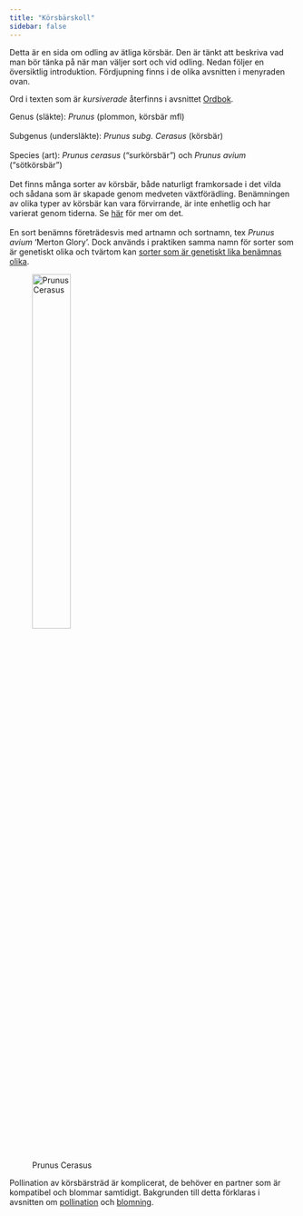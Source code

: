 ```yaml
---
title: "Körsbärskoll"
sidebar: false
---
```


Detta är en sida om odling av ätliga körsbär. Den är tänkt att beskriva vad man bör tänka på när man väljer sort och vid odling. Nedan följer en översiktlig introduktion. Fördjupning finns i de olika avsnitten i menyraden ovan.

Ord i texten som är _kursiverade_ återfinns i avsnittet [Ordbok](terminology.qmd).

::: {layout-ncol=2}

Genus (släkte): _Prunus_ (plommon, körsbär mfl)<br><br>Subgenus (undersläkte): _Prunus subg. Cerasus_ (körsbär)<br><br>Species (art): _Prunus cerasus_ ("surkörsbär") och _Prunus avium_ ("sötkörsbär")<br><br>Det finns många sorter av körsbär, både naturligt framkorsade i det vilda och sådana som är skapade genom medveten växtförädling. Benämningen av olika typer av körsbär kan vara förvirrande, är inte enhetlig och har varierat genom tiderna. Se  [här](terminology.qmd) för mer om det.<br><br>En sort benämns företrädesvis med artnamn och sortnamn, tex _Prunus avium_ 'Merton Glory'. Dock används i praktiken samma namn för sorter som är genetiskt olika och tvärtom kan [sorter som är genetiskt lika benämnas olika](https://pub.epsilon.slu.se/8732/7/nybom_et_al_120419.pdf). 

![Prunus Cerasus](../../dropbox/images/plants/prunus_cesarus.jpg){width=40%}

:::

<!-- Note: ../../dropbox/   works for github pages -->

Pollination av körsbärsträd är komplicerat, de behöver en partner som är kompatibel och blommar samtidigt. Bakgrunden till detta förklaras i avsnitten om [pollination](pollination_about.qmd) och [blomning](blooming.qmd).

<!-- Bilder på denna hemsida är publicerade med Creative Commons -licens: [CC BY-SA 4.0 Deed](https://creativecommons.org/licenses/by-sa/4.0/deed.en). -->
